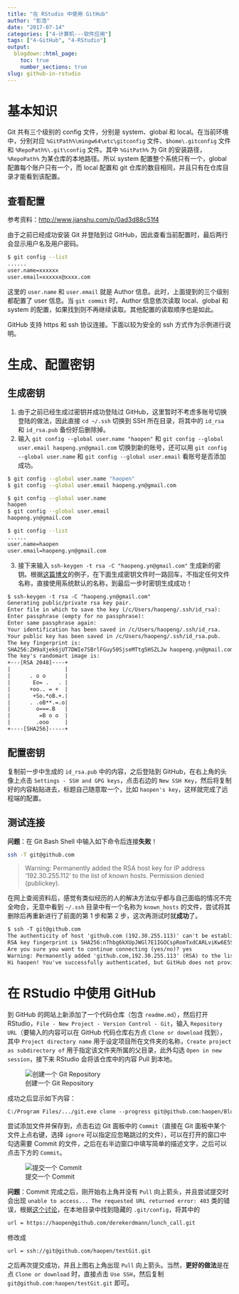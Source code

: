 ```yaml
---
title: "在 RStudio 中使用 GitHub"
author: "彭浩"
date: "2017-07-14"
categories: ["4-计算机---软件应用"]
tags: ["4-GitHub", "4-RStudio"]
output:
  blogdown::html_page:
    toc: true
    number_sections: true
slug: github-in-rstudio
---
```


# 基本知识{#basic-knowledge}

Git 共有三个级别的 config 文件，分别是 system、global 和 local。在当前环境中，分别对应 `%GitPath%\mingw64\etc\gitconfig` 文件、`$home\.gitconfig` 文件和 `%RepoPath%\.git\config` 文件。其中 `%GitPath%` 为 Git 的安装路径，`%RepoPath%` 为某仓库的本地路径。所以 system 配置整个系统只有一个，global 配置每个账户只有一个，而 local 配置和 git 仓库的数目相同，并且只有在仓库目录才能看到该配置。

## 查看配置{#configuration-list}

参考资料：<http://www.jianshu.com/p/0ad3d88c51f4>

由于之前已经成功安装 Git 并登陆到过 GitHub，因此查看当前配置时，最后两行会显示用户名及用户密码。

```bash
$ git config --list
......
user.name=xxxxxx
user.email=xxxxxx@xxxx.com
```

这里的 `user.name` 和 `user.email` 就是 Author 信息。此时，上面提到的三个级别都配置了 user 信息。当 `git commit` 时，Author 信息依次读取 local、global 和 system 的配置，如果找到则不再继续读取。其他配置的读取顺序也是如此。

GitHub 支持 https 和 ssh 协议连接。下面以较为安全的 ssh 方式作为示例进行说明。

# 生成、配置密钥{#gen-set-keys}

## 生成密钥{#gen-keys}

1. 由于之前已经生成过密钥并成功登陆过 GitHub，这里暂时不考虑多账号切换登陆的做法，因此直接 `cd ~/.ssh` 切换到 SSH 所在目录，将其中的 `id_rsa` 和 `id_rsa.pub` 备份好后删除掉。
2. 输入 `git config --global user.name "haopen"` 和 `git config --global user.email haopeng.yn@gmail.com` 切换到新的账号，还可以用 `git config --global user.name` 和 `git config --global user.email` 看账号是否添加成功。

```bash
$ git config --global user.name "haopen"
$ git config --global user.email haopeng.yn@gmail.com

$ git config --global user.name
haopen
$ git config --global user.email
haopeng.yn@gmail.com

$ git config --list
......
user.name=haopen
user.email=haopeng.yn@gmail.com
```
3. 接下来输入 `ssh-keygen -t rsa -C "haopeng.yn@gmail.com"` 生成新的密钥。根据[这篇博文](http://www.cnblogs.com/qcwblog/p/5709720.html)的例子，在下面生成密钥文件时一路回车，不指定任何文件名称，直接使用系统默认的名称，到最后一步时密钥生成成功！

```txt
$ ssh-keygen -t rsa -C "haopeng.yn@gmail.com"
Generating public/private rsa key pair.
Enter file in which to save the key (/c/Users/haopeng/.ssh/id_rsa):
Enter passphrase (empty for no passphrase):
Enter same passphrase again:
Your identification has been saved in /c/Users/haopeng/.ssh/id_rsa.
Your public key has been saved in /c/Users/haopeng/.ssh/id_rsa.pub.
The key fingerprint is:
SHA256:ZH9aXjek6jUT7DWIe7SBrlFGuy50SjseMTtg5HSZLJw haopeng.yn@gmail.com
The key's randomart image is:
+---[RSA 2048]----+
|                 |
|      . o o      |
|       Eo= .   . |
|      +oo.. = +  |
|       +So.*oB.+.|
|      . .oB**.=.o|
|        o===.B   |
|         =B o o  |
|        .ooo     |
+----[SHA256]-----+
```

## 配置密钥{#set-keys}

复制前一步中生成的 `id_rsa.pub` 中的内容，之后登陆到 GitHub，在右上角的头像上点击 `Settings - SSH and GPG keys`，点击右边的 `New SSH Key`，然后将复制好的内容粘贴进去，标题自己随意取一个，比如 `haopen's key`，这样就完成了远程端的配置。

## 测试连接{#test-connection}

**问题**：在 Git Bash Shell 中输入如下命令后连接**失败**！

```bash
ssh -T git@github.com
```

> Warning: Permanently added the RSA host key for IP address '192.30.255.112' to the list of known hosts.
> Permission denied (publickey).

在网上查阅资料后，感觉有类似经历的人的解决方法似乎都与自己面临的情况不完全吻合，无意中看到 `~/.ssh` 目录中有一个名称为 `known_hosts` 的文件，尝试将其删除后再重新进行了前面的第 1 步和第 2 步，这次再测试时就**成功**了。

```txt
$ ssh -T git@github.com
The authenticity of host 'github.com (192.30.255.113)' can't be established.
RSA key fingerprint is SHA256:nThbg6kXUpJWGl7E1IGOCspRomTxdCARLviKw6E5SY8.
Are you sure you want to continue connecting (yes/no)? yes
Warning: Permanently added 'github.com,192.30.255.113' (RSA) to the list of known hosts.
Hi haopen! You've successfully authenticated, but GitHub does not provide shell access.
```

# 在 RStudio 中使用 GitHub

到 GitHub 的网站上新添加了一个代码仓库（包含 `readme.md`），然后打开 RStudio，`File - New Project - Version Control - Git`，输入 `Repository URL`（要输入的内容可以在 GitHub 代码仓库右方点 `Clone or download` 找到），其中 `Project directory name` 用于设定项目所在文件夹的名称，`Create project as subdirectory of` 用于指定该文件夹所属的父目录，此外勾选 `Open in new session`，接下来 RStudio 会将该仓库中的内容 Pull 到本地。

![创建一个 Git Repository](/images/Tech/GitHub/Create-Git-Repository.png)

成功之后显示如下内容：

```txt
C:/Program Files/.../git.exe clone --progress git@github.com:haopen/Blogdown.git Blogdown
```

尝试添加文件并保存到，点击右边 Git 面板中的 `Commit`（直接在 Git 面板中某个文件上点右键，选择 `ignore` 可以指定应忽略跳过的文件），可以在打开的窗口中勾选需要 Commit 的文件，之后在右半边窗口中填写简单的描述文字，之后可以点击下方的 `Commit`。

![提交一个 Commit](/images/Tech/GitHub/RStudio-Commit.png)

**问题**：Commit 完成之后，刚开始右上角并没有 `Pull` 向上箭头，并且尝试提交时会出现 `unable to access... The requested URL returned error: 403` 类的错误，根据[这个讨论](https://stackoverflow.com/questions/7438313/pushing-to-git-returning-error-code-403-fatal-http-request-failed)，在本地目录中找到隐藏的 `.git/config`，将其中的

```txt
url = https://haopen@github.com/derekerdmann/lunch_call.git
```

修改成

```
url = ssh://git@github.com/haopen/testGit.git
```

之后再次提交成功，并且上图右上角出现 `Pull` 向上箭头。当然，**更好的做法**是在点 `Clone or download` 时，直接点击 `Use SSH`，然后复制 `git@github.com:haopen/testGit.git` 即可。